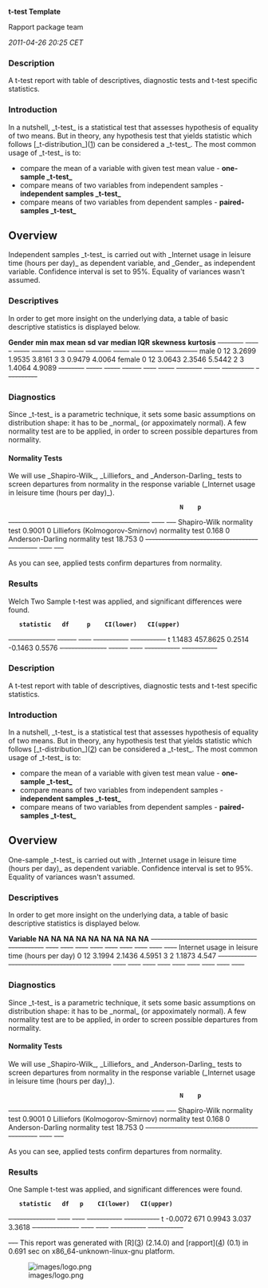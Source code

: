 '''t-test Template'''

Rapport package team

''2011-04-26 20:25 CET''


=== Description ===

A t-test report with table of descriptives, diagnostic tests and t-test specific statistics. 

=== Introduction ===

In a nutshell, _t-test_ is a statistical test that assesses hypothesis of equality of two means. But in theory, any hypothesis test that yields statistic which follows [_t-distribution_]([https://en.wikipedia.org/wiki/Student%27s_t-distribution]) can be considered a _t-test_. The most common usage of _t-test_ is to: 

* compare the mean of a variable with given test mean value - '''one-sample _t-test_'''
* compare means of two variables from independent samples - '''independent samples _t-test_'''
* compare means of two variables from dependent samples - '''paired-samples _t-test_''' 

== Overview ==

Independent samples _t-test_ is carried out with _Internet usage in leisure time (hours per day)_ as dependent variable, and _Gender_ as independent variable. Confidence interval is set to 95%. Equality of variances wasn't assumed. 

=== Descriptives ===

In order to get more insight on the underlying data, a table of basic descriptive statistics is displayed below. 

'''Gender'''   '''min'''   '''max'''   '''mean'''   '''sd'''   '''var'''   '''median'''   '''IQR'''   '''skewness'''   '''kurtosis'''  
<s>--------</s> <s>-----</s> <s>-----</s> <s>------</s> <s>----</s> <s>-----</s> <s>--------</s> <s>-----</s> <s>----------</s> <s>----------</s>
male         0         12        3.2699     1.9535   3.8161    3            3         0.9479         4.0064        
female       0         12        3.0643     2.3546   5.5442    2            3         1.4064         4.9089        
<s>--------</s> <s>-----</s> <s>-----</s> <s>------</s> <s>----</s> <s>-----</s> <s>--------</s> <s>-----</s> <s>----------</s> <s>----------</s>

=== Diagnostics ===

Since _t-test_ is a parametric technique, it sets some basic assumptions on distribution shape: it has to be _normal_ (or appoximately normal). A few normality test are to be applied, in order to screen possible departures from normality.  

==== Normality Tests ====

We will use _Shapiro-Wilk_, _Lilliefors_ and _Anderson-Darling_ tests to screen departures from normality in the response variable (_Internet usage in leisure time (hours per day)_).  

<!-- endlist -->

                                                 '''N'''    '''p'''  
<s>--------------------------------------------</s> <s>----</s> <s>---</s>
Shapiro-Wilk normality test                      0.9001   0      
Lilliefors (Kolmogorov-Smirnov) normality test   0.168    0      
Anderson-Darling normality test                  18.753   0      
<s>--------------------------------------------</s> <s>----</s> <s>---</s>

As you can see, applied tests confirm departures from normality. 

=== Results ===

Welch Two Sample t-test was applied, and significant differences were found. 

<!-- endlist -->

    '''statistic'''   '''df'''     '''p'''    '''CI(lower)'''   '''CI(upper)'''  
<s>- -------------</s> <s>------</s> <s>----</s> <s>-----------</s> <s>-----------</s>
t   1.1483          457.8625   0.2514   -0.1463         0.5576         
<s>- -------------</s> <s>------</s> <s>----</s> <s>-----------</s> <s>-----------</s>

=== Description ===

A t-test report with table of descriptives, diagnostic tests and t-test specific statistics. 

=== Introduction ===

In a nutshell, _t-test_ is a statistical test that assesses hypothesis of equality of two means. But in theory, any hypothesis test that yields statistic which follows [_t-distribution_]([https://en.wikipedia.org/wiki/Student%27s_t-distribution]) can be considered a _t-test_. The most common usage of _t-test_ is to: 

* compare the mean of a variable with given test mean value - '''one-sample _t-test_'''
* compare means of two variables from independent samples - '''independent samples _t-test_'''
* compare means of two variables from dependent samples - '''paired-samples _t-test_''' 

== Overview ==

One-sample _t-test_ is carried out with _Internet usage in leisure time (hours per day)_ as dependent variable. Confidence interval is set to 95%. Equality of variances wasn't assumed. 

=== Descriptives ===

In order to get more insight on the underlying data, a table of basic descriptive statistics is displayed below. 

'''Variable'''                                     '''NA'''   '''NA'''   '''NA'''   '''NA'''   '''NA'''   '''NA'''   '''NA'''   '''NA'''   '''NA'''  
<s>--------------------------------------------</s> <s>----</s> <s>----</s> <s>----</s> <s>----</s> <s>----</s> <s>----</s> <s>----</s> <s>----</s> <s>----</s>
Internet usage in leisure time (hours per day)   0        12       3.1994   2.1436   4.5951   3        2        1.1873   4.547   
<s>--------------------------------------------</s> <s>----</s> <s>----</s> <s>----</s> <s>----</s> <s>----</s> <s>----</s> <s>----</s> <s>----</s> <s>----</s>

=== Diagnostics ===

Since _t-test_ is a parametric technique, it sets some basic assumptions on distribution shape: it has to be _normal_ (or appoximately normal). A few normality test are to be applied, in order to screen possible departures from normality.  

==== Normality Tests ====

We will use _Shapiro-Wilk_, _Lilliefors_ and _Anderson-Darling_ tests to screen departures from normality in the response variable (_Internet usage in leisure time (hours per day)_).  

<!-- endlist -->

                                                 '''N'''    '''p'''  
<s>--------------------------------------------</s> <s>----</s> <s>---</s>
Shapiro-Wilk normality test                      0.9001   0      
Lilliefors (Kolmogorov-Smirnov) normality test   0.168    0      
Anderson-Darling normality test                  18.753   0      
<s>--------------------------------------------</s> <s>----</s> <s>---</s>

As you can see, applied tests confirm departures from normality. 

=== Results ===

One Sample t-test was applied, and significant differences were found. 

<!-- endlist -->

    '''statistic'''   '''df'''   '''p'''    '''CI(lower)'''   '''CI(upper)'''  
<s>- -------------</s> <s>----</s> <s>----</s> <s>-----------</s> <s>-----------</s>
t   -0.0072         671      0.9943   3.037           3.3618         
<s>- -------------</s> <s>----</s> <s>----</s> <s>-----------</s> <s>-----------</s>

<s>---</s>
This report was generated with [R]([http://www.r-project.org/]) (2.14.0) and [rapport]([http://al3xa.github.com/rapport/]) (0.1) in 0.691 sec on x86_64-unknown-linux-gnu platform. 

[[Image:images/logo.png|center]]

<!-- wiki code generated by txt2tags 2.6 (http://txt2tags.org) -->
<!-- cmdline: txt2tags -\-encoding=UTF-8 -t wiki -o demo/t-test.wiki demo/t-test.txt -->
